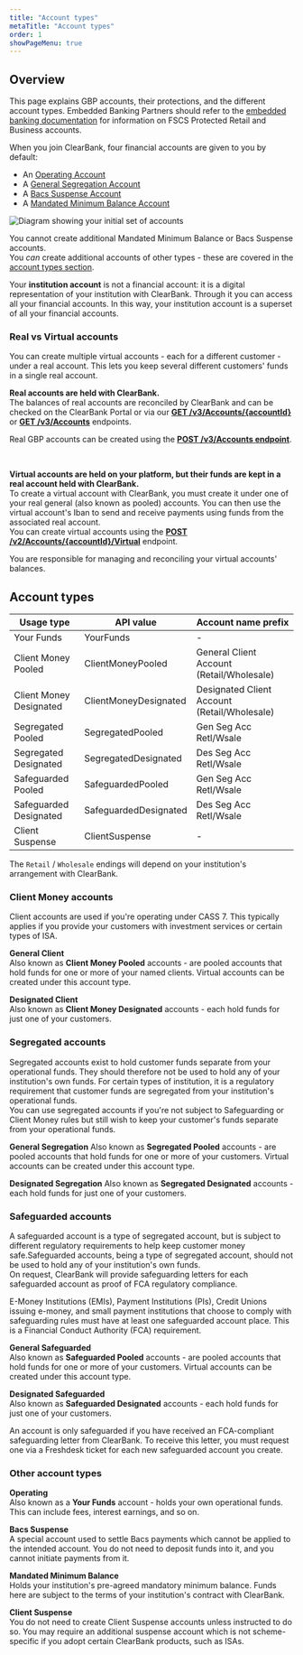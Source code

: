 ```yaml
---
title: "Account types"
metaTitle: "Account types"
order: 1
showPageMenu: true
---
```



## Overview

This page explains GBP accounts, their protections, and the different account types. Embedded Banking Partners should refer to the [embedded banking documentation](/uk/docs/embedded-banking/retail-customers) for information on FSCS Protected Retail and Business accounts.

When you join ClearBank, four financial accounts are given to you by default:

* An [Operating Account](#operating-account)
* A [General Segregation Account](#general-segregation-safeguarding-accounts)
* A [Bacs Suspense Account](#bacs-suspense-account)
* A [Mandated Minimum Balance Account](#mandated-minimum-balance-account)

![Diagram showing your initial set of accounts](/assets/images/Accounts-Day1.svg "Initial set of accounts")

You cannot create additional Mandated Minimum Balance or Bacs Suspense accounts.  
You _can_ create additional accounts of other types - these are covered in the [account types section](account-types).

<Callout colour="blue">
Your <strong>institution account</strong> is not a financial account: it is a digital representation of your institution with ClearBank. Through it you can access all your financial accounts. In this way, your institution account is a superset of all your financial accounts.
</Callout>

### Real vs Virtual accounts

You can create multiple virtual accounts - each for a different customer - under a real account. This lets you keep several different customers' funds in a single real account.

**Real accounts are held with ClearBank.**  
The balances of real accounts are reconciled by ClearBank and can be checked on the ClearBank Portal or via our **[GET /v3/Accounts/\{accountId\}](/uk/docs/gbp-accounts/manage-accounts#get-information-for-an-account-real)** or **[GET /v3/Accounts](/uk/docs/gbp-accounts/manage-accounts#get-information-for-an-account-real)** endpoints.  

Real GBP accounts can be created using the **[POST /v3/Accounts endpoint](/uk/docs/gbp-accounts/manage-accounts#get-all-accounts-real)**.

<br />

**Virtual accounts are held on your platform, but their funds are kept in a real account held with ClearBank.**  
To create a virtual account with ClearBank, you must create it under one of your real general (also known as pooled) accounts. You can then use the virtual account's Iban to send and receive payments using funds from the associated real account.  
You can create virtual accounts using the **[POST /v2/Accounts/\{accountId\}/Virtual](/uk/docs/gbp-accounts/manage-accounts#create-accounts-virtual)** endpoint.  

You are responsible for managing and reconciling your virtual accounts' balances.

## Account types

| Usage type              | API value             | Account name prefix                          |
|-------------------------|-----------------------|----------------------------------------------|
| Your Funds              | YourFunds             | -                                            |
| Client Money Pooled     | ClientMoneyPooled     | General Client Account (Retail/Wholesale)    |
| Client Money Designated | ClientMoneyDesignated | Designated Client Account (Retail/Wholesale) |
| Segregated Pooled       | SegregatedPooled      | Gen Seg Acc Retl/Wsale                       |
| Segregated Designated   | SegregatedDesignated  | Des Seg Acc Retl/Wsale                       |
| Safeguarded Pooled      | SafeguardedPooled     | Gen Seg Acc Retl/Wsale                       |
| Safeguarded Designated  | SafeguardedDesignated | Des Seg Acc Retl/Wsale                       |
| Client Suspense         | ClientSuspense        | -                                            |

The `Retail` / `Wholesale` endings will depend on your institution's arrangement with ClearBank.

### Client Money accounts

Client accounts are used if you're operating under CASS 7. This typically applies if you provide your customers with investment services or certain types of ISA.

**General Client**  
Also known as **Client Money Pooled** accounts - are pooled accounts that hold funds for one or more of your named clients. Virtual accounts can be created under this account type.

**Designated Client**  
Also known as **Client Money Designated** accounts - each hold funds for just one of your customers.

### Segregated accounts

Segregated accounts exist to hold customer funds separate from your operational funds. They should therefore not be used to hold any of your institution's own funds. For certain types of institution, it is a regulatory requirement that customer funds are segregated from your institution's operational funds.  
You can use segregated accounts if you're not subject to Safeguarding or Client Money rules but still wish to keep your customer's funds separate from your operational funds.

**General Segregation**
Also known as **Segregated Pooled** accounts - are pooled accounts that hold funds for one or more of your customers. Virtual accounts can be created under this account type.

**Designated Segregation**
Also known as **Segregated Designated** accounts - each hold funds for just one of your customers.

### Safeguarded accounts

A safeguarded account is a type of segregated account, but is subject to different regulatory requirements to help keep customer money safe.Safeguarded accounts, being a type of segregated account, should not be used to hold any of your institution's own funds.  
On request, ClearBank will provide safeguarding letters for each safeguarded account as proof of FCA regulatory compliance.

E-Money Institutions (EMIs), Payment Institutions (PIs), Credit Unions issuing e-money, and small payment institutions that choose to comply with safeguarding rules must have at least one safeguarded account place. This is a Financial Conduct Authority (FCA) requirement.

**General Safeguarded**  
Also known as **Safeguarded Pooled** accounts - are pooled accounts that hold funds for one or more of your customers. Virtual accounts can be created under this account type.

**Designated Safeguarded**  
Also known as **Safeguarded Designated** accounts - each hold funds for just one of your customers.

<Callout colour="blue">
An account is only safeguarded if you have received an FCA-compliant safeguarding letter from ClearBank. To receive this letter, you must request one via a Freshdesk ticket for each new safeguarded account you create.
</Callout>

### Other account types

**Operating**  
Also known as a **Your Funds** account - holds your own operational funds. This can include fees, interest earnings, and so on.

**Bacs Suspense**  
A special account used to settle Bacs payments which cannot be applied to the intended account. You do not need to deposit funds into it, and you cannot initiate payments from it.

**Mandated Minimum Balance**  
Holds your institution's pre-agreed mandatory minimum balance. Funds here are subject to the terms of your institution's contract with ClearBank.

**Client Suspense**  
You do not need to create Client Suspense accounts unless instructed to do so. You may require an additional suspense account which is not scheme-specific if you adopt certain ClearBank products, such as ISAs.
